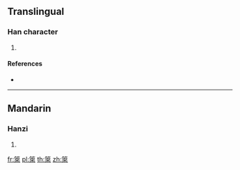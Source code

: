 {{character info/new}}
==Translingual==

===Han character===
{{Han char|rn=118|rad=竹|as=08|sn=14|four=88908|canj=HDOO}}

# {{defn|Han|sort=竹08}}

====References====
* {{Han ref|kx=0886.250|dkj=26105|hdz=52981.010|uh=7B82|ud=31618|bh=E35D|bd=58205}}

----

==Mandarin==

===Hanzi===
{{cmn-hanzi|pin=[[lái]] ([[lai2]])|wg=lai<sup>2</sup>}}

# {{defn|lang=cmn|sort=竹08}}

[[fr:箂]]
[[pl:箂]]
[[th:箂]]
[[zh:箂]]